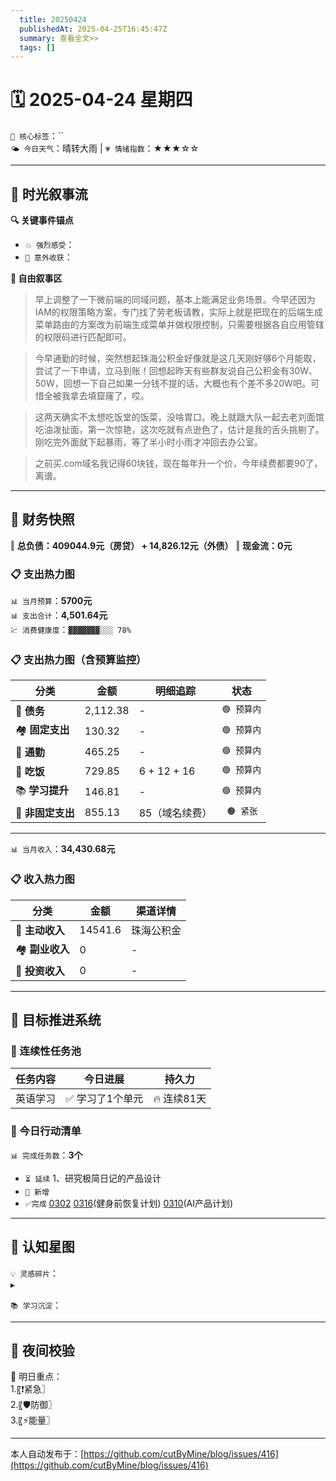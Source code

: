 ```yaml
---
  title: 20250424
  publishedAt: 2025-04-25T16:45:47Z
  summary: 查看全文>>
  tags: []
---
```


# 🗓️ 2025-04-24 星期四
`🔑 核心标签`：``  
`🌤️ 今日天气`：晴转大雨 | `💗 情绪指数`：★★★☆☆  

---


## 🌊 **时光叙事流**
**🔍 关键事件锚点**  
- `💥 强烈感受`：              
- `🎉 意外收获`：      

**📖 自由叙事区**  
> 早上调整了一下微前端的同域问题，基本上能满足业务场景。今早还因为IAM的权限策略方案，专门找了劳老板请教，实际上就是把现在的后端生成菜单路由的方案改为前端生成菜单并做权限控制，只需要根据各自应用管辖的权限码进行匹配即可。

> 今早通勤的时候，突然想起珠海公积金好像就是这几天刚好够6个月能取，尝试了一下申请，立马到账！回想起昨天有些群友说自己公积金有30W、50W，回想一下自己如果一分钱不提的话，大概也有个差不多20W吧。可惜全被我拿去填窟窿了，哎。

> 这两天确实不太想吃饭堂的饭菜，没啥胃口。晚上就跟大队一起去老刘面馆吃油泼扯面，第一次惊艳，这次吃就有点逊色了，估计是我的舌头挑剔了。刚吃完外面就下起暴雨，等了半小时小雨才冲回去办公室。

> 之前买.com域名我记得60块钱，现在每年升一个价，今年续费都要90了，离谱。

---

## 💸 **财务快照**
‖ **总负债：409044.9元（房贷） + 14,826.12元（外债）**
‖ **现金流：0元**

### 📋 支出热力图

`📊 当月预算`：**5700元**  
`📊 支出合计`：**4,501.64元**  
`💹 消费健康度`：`▓▓▓▓▓▓▓░░░ 78%`  
### 📋 支出热力图（含预算监控）
| 分类         | 金额    | 明细追踪                  | 状态           |
|--------------|---------|---------------------------|----------------|
| 🏦 **债务**    | 2,112.38   | -    | `🟢 预算内`   |
| 🏘️ **固定支出** | 130.32     |  -  | `🟢 预算内`     |
| 🚌 **通勤**     | 465.25     | -      | `🟢 预算内`     |
| 🍜 **吃饭**     |  729.85   | 6 + 12 + 16  | `🟢 预算内`   |
| 📚 **学习提升** | 146.81      | -       | `🟢 预算内`     |
| 🎲 **非固定支出** | 855.13     | 85（域名续费）   | ` 🟠 紧张`  |
---

`📊 当月收入`：**34,430.68元**  

### 📋 收入热力图
| 分类         | 金额    | 渠道详情             |
|--------------|---------|-------------------------|
| 🏦 **主动收入**  | 14541.6                | 珠海公积金        |
| 🏘️ **副业收入**  | 0                | -        |
| 🚌 **投资收入**  | 0                | -        |



---

## 🎯 **目标推进系统**

### 🔄 连续性任务池
| 任务内容                | 今日进展          | 持久力     |
|-------------------------|-------------------|------------|
| 英语学习         | ✅ 学习了1个单元 | 🔥 连续81天  |



### 📌 今日行动清单

`📊 完成任务数`：**3个**  
- `⏳ 延续` 1、研究极简日记的产品设计             
- `🚩 新增`   
- `✅完成` [0302](note://WEB9685e40ae7a6464db1196641a1ffd0ee)   [0316](note://WEBc1fcc89ec3e741538b703e8017b38c9f)(健身前恢复计划)  [0310](note://WEBfc89f9187c014fbe9fab88e2d09b4bde)(AI产品计划)


---

## 🌌 **认知星图**
`💡 灵感碎片`：  
▸ 


`📚 学习沉淀`：  
>    

---

## 🌃 夜间校验

🚀 明日重点：  
1.〖❗紧急〗  
2.〖🛡️防御〗  
3.〖⚡能量〗

---
本人自动发布于：[https://github.com/cutByMine/blog/issues/416](https://github.com/cutByMine/blog/issues/416)

